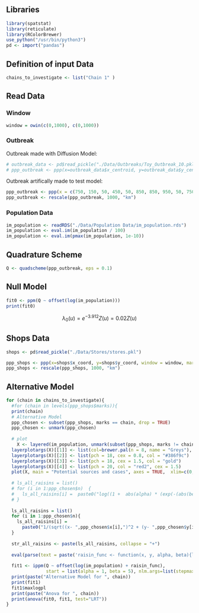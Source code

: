 ## Libraries

```r
library(spatstat)
library(reticulate)
library(RColorBrewer)
use_python("/usr/bin/python3")
pd <- import("pandas")
```

## Definition of input Data

```r
chains_to_investigate <- list("Chain 1" )
```

## Read Data

### Window

```r
window = owin(c(0,1000), c(0,1000))
```

### Outbreak

Outbreak made with Diffusion Model:

```r
# outbreak_data <- pd$read_pickle("./Data/Outbreaks/Toy_Outbreak_10.pkl")
# ppp_outbreak <- ppp(x=outbreak_data$x_centroid, y=outbreak_data$y_centroid, window = window)
```

Outbreak artifically made to test model:

```r
ppp_outbreak <- ppp(x = c(750, 150, 50, 450, 50, 850, 850, 950, 50, 750), y = c(150, 250, 250, 450, 850, 150, 850, 150, 150, 850), window = window )
ppp_outbreak <- rescale(ppp_outbreak, 1000, "km")
```

### Population Data

```r
im_population <- readRDS("./Data/Population Data/im_population.rds")
im_population <- eval.im(im_population / 100)
im_population <- eval.im(pmax(im_population, 1e-10))
```

## Quadrature Scheme

```r
Q <- quadscheme(ppp_outbreak, eps = 0.1)
```

## Null Model

```r
fit0 <- ppm(Q ~ offset(log(im_population)))
print(fit0)
```

$$\lambda_0(u) = e^{-3.912}Z(u) = 0.02 Z(u)$$

## Shops Data

```r
shops <- pd$read_pickle("./Data/Stores/stores.pkl")

ppp_shops <- ppp(x=shops$x_coord, y=shops$y_coord, window = window, marks=as.factor(shops$Chain))
ppp_shops <- rescale(ppp_shops, 1000, "km")
```

## Alternative Model

```r
for (chain in chains_to_investigate){
  #for (chain in levels(ppp_shops$marks)){
  print(chain)
  # Alternative Model 
  ppp_chosen <- subset(ppp_shops, marks == chain, drop = TRUE)
  ppp_chosen <- unmark(ppp_chosen)
  
  # plot  
    X <- layered(im_population, unmark(subset(ppp_shops, marks != chain, drop = TRUE)),ppp_chosen,ppp_outbreak)
  layerplotargs(X)[[1]] <- list(col=brewer.pal(n = 8, name = "Greys"), breaks = c(0, 1, 10, 50, 100, 150, 200, 250, 260))
  layerplotargs(X)[[2]] <- list(pch = 18, cex = 0.8, col = "#386f9c")
  layerplotargs(X)[[3]] <- list(pch = 18, cex = 1.5, col = "gold")
  layerplotargs(X)[[4]] <- list(pch = 20, col = "red2", cex = 1.5)
  plot(X, main = "Potential sources and cases", axes = TRUE,  xlim=c(0, 1), ylim=c(0, 1) )
  
  # ls_all_raisins = list()
  # for (i in 1:ppp_chosen$n)  {
  #   ls_all_raisins[i] =  paste0("log((1 +  abs(alpha) * (exp(-(abs(beta)) * ((x- ",ppp_chosen$x[i],")^2 + (y- ",ppp_chosen$y[i],")^2)))))")
  # }
  
  ls_all_raisins = list()
  for (i in 1:ppp_chosen$n){
    ls_all_raisins[i] =  
      paste0("1/(sqrt((x- ",ppp_chosen$x[i],")^2 + (y- ",ppp_chosen$y[i],")^2))")
  }
  
  str_all_raisins <- paste(ls_all_raisins, collapse = "+")   
  
  eval(parse(text = paste('raisin_func <- function(x, y, alpha, beta){log(1 + exp(alpha - (abs(beta)) * (', ppp_chosen$n, '/(' , str_all_raisins , '))))}', sep='')))
  
  fit1 <- ippm(Q ~ offset(log(im_population) + raisin_func),
               start = list(alpha = 1, beta = 5), nlm.args=list(stepmax=10), gcontrol = glm.control(maxit = 1000)) # nlm.args=list(stepmax=1, print.level=2)
  print(paste("Alternative Model for ", chain))
  print(fit1)
  fit1$maxlogpl
  print(paste("Anova for ", chain))
  print(anova(fit0, fit1, test="LRT"))
}
```
